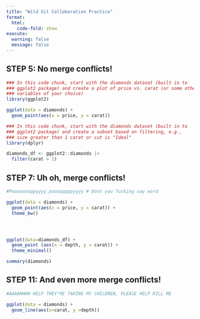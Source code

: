 ```yaml
---
title: "Wild Git Collaboration Practice"
format: 
  html:
    code-fold: show
execute: 
  warning: false
  message: false
---
```



## STEP 5: No merge conflicts!

```r
### In this code chunk, start with the diamonds dataset (built in to
### ggplot2 package) and create a plot of price vs. carat (or some other
### variables of your choice)
library(ggplot2)

ggplot(data = diamonds) +
  geom_point(aes(x = price, y = carat))

```

```r
### In this code chunk, start with the diamonds dataset (built in to
### ggplot2 package) and create a subset based on filtering, e.g., 
### size greater than 1 carat or cut is "Ideal"
library(dplyr)

diamonds_df <- ggplot2::diamonds |>
  filter(carat > 1)

```

## STEP 7: Uh oh, merge conflicts!

```r
#Poooooooppyyyy pooooppppyyyy # Dont you fucking say word

ggplot(data = diamonds) +
  geom_point(aes(x = price, y = carat)) +
  theme_bw()




ggplot(data=diamonds_df) +
  geom_point (aes(x = depth, y = carat)) +
  theme_minimal()

summary(diamonds)

```



## STEP 11: And even more merge conflicts!

```r
#AAAAHHHH HELP THEY"RE TAKING MY CHILDREN, PLEASE HELP KILL ME 

ggplot(data = diamonds) + 
  geom_line(aes(x=carat, y =depth))


```
